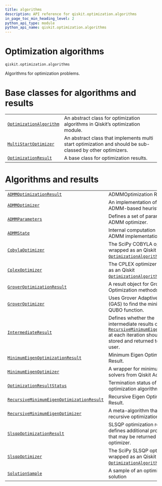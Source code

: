 ```yaml
---
title: algorithms
description: API reference for qiskit.optimization.algorithms
in_page_toc_min_heading_level: 2
python_api_type: module
python_api_name: qiskit.optimization.algorithms
---
```


<span id="module-qiskit.optimization.algorithms" />

<span id="qiskit-optimization-algorithms" />

# Optimization algorithms

<span id="module-qiskit.optimization.algorithms" />

`qiskit.optimization.algorithms`

Algorithms for optimization problems.

# Base classes for algorithms and results

|                                                                                                                                        |                                                                                                           |
| -------------------------------------------------------------------------------------------------------------------------------------- | --------------------------------------------------------------------------------------------------------- |
| [`OptimizationAlgorithm`](qiskit.optimization.algorithms.OptimizationAlgorithm "qiskit.optimization.algorithms.OptimizationAlgorithm") | An abstract class for optimization algorithms in Qiskit’s optimization module.                            |
| [`MultiStartOptimizer`](qiskit.optimization.algorithms.MultiStartOptimizer "qiskit.optimization.algorithms.MultiStartOptimizer")       | An abstract class that implements multi start optimization and should be sub-classed by other optimizers. |
| [`OptimizationResult`](qiskit.optimization.algorithms.OptimizationResult "qiskit.optimization.algorithms.OptimizationResult")          | A base class for optimization results.                                                                    |

# Algorithms and results

|                                                                                                                                                                                              |                                                                                                                                                                                                                                                                                |
| -------------------------------------------------------------------------------------------------------------------------------------------------------------------------------------------- | ------------------------------------------------------------------------------------------------------------------------------------------------------------------------------------------------------------------------------------------------------------------------------ |
| [`ADMMOptimizationResult`](qiskit.optimization.algorithms.ADMMOptimizationResult "qiskit.optimization.algorithms.ADMMOptimizationResult")                                                    | ADMMOptimization Result.                                                                                                                                                                                                                                                       |
| [`ADMMOptimizer`](qiskit.optimization.algorithms.ADMMOptimizer "qiskit.optimization.algorithms.ADMMOptimizer")                                                                               | An implementation of the ADMM-based heuristic.                                                                                                                                                                                                                                 |
| [`ADMMParameters`](qiskit.optimization.algorithms.ADMMParameters "qiskit.optimization.algorithms.ADMMParameters")                                                                            | Defines a set of parameters for ADMM optimizer.                                                                                                                                                                                                                                |
| [`ADMMState`](qiskit.optimization.algorithms.ADMMState "qiskit.optimization.algorithms.ADMMState")                                                                                           | Internal computation state of the ADMM implementation.                                                                                                                                                                                                                         |
| [`CobylaOptimizer`](qiskit.optimization.algorithms.CobylaOptimizer "qiskit.optimization.algorithms.CobylaOptimizer")                                                                         | The SciPy COBYLA optimizer wrapped as an Qiskit [`OptimizationAlgorithm`](qiskit.optimization.algorithms.OptimizationAlgorithm "qiskit.optimization.algorithms.OptimizationAlgorithm").                                                                                        |
| [`CplexOptimizer`](qiskit.optimization.algorithms.CplexOptimizer "qiskit.optimization.algorithms.CplexOptimizer")                                                                            | The CPLEX optimizer wrapped as an Qiskit [`OptimizationAlgorithm`](qiskit.optimization.algorithms.OptimizationAlgorithm "qiskit.optimization.algorithms.OptimizationAlgorithm").                                                                                               |
| [`GroverOptimizationResult`](qiskit.optimization.algorithms.GroverOptimizationResult "qiskit.optimization.algorithms.GroverOptimizationResult")                                              | A result object for Grover Optimization methods.                                                                                                                                                                                                                               |
| [`GroverOptimizer`](qiskit.optimization.algorithms.GroverOptimizer "qiskit.optimization.algorithms.GroverOptimizer")                                                                         | Uses Grover Adaptive Search (GAS) to find the minimum of a QUBO function.                                                                                                                                                                                                      |
| [`IntermediateResult`](qiskit.optimization.algorithms.IntermediateResult "qiskit.optimization.algorithms.IntermediateResult")                                                                | Defines whether the intermediate results of [`RecursiveMinimumEigenOptimizer`](qiskit.optimization.algorithms.RecursiveMinimumEigenOptimizer "qiskit.optimization.algorithms.RecursiveMinimumEigenOptimizer") at each iteration should be stored and returned to the end user. |
| [`MinimumEigenOptimizationResult`](qiskit.optimization.algorithms.MinimumEigenOptimizationResult "qiskit.optimization.algorithms.MinimumEigenOptimizationResult")                            | Minimum Eigen Optimizer Result.                                                                                                                                                                                                                                                |
| [`MinimumEigenOptimizer`](qiskit.optimization.algorithms.MinimumEigenOptimizer "qiskit.optimization.algorithms.MinimumEigenOptimizer")                                                       | A wrapper for minimum eigen solvers from Qiskit Aqua.                                                                                                                                                                                                                          |
| [`OptimizationResultStatus`](qiskit.optimization.algorithms.OptimizationResultStatus "qiskit.optimization.algorithms.OptimizationResultStatus")                                              | Termination status of an optimization algorithm.                                                                                                                                                                                                                               |
| [`RecursiveMinimumEigenOptimizationResult`](qiskit.optimization.algorithms.RecursiveMinimumEigenOptimizationResult "qiskit.optimization.algorithms.RecursiveMinimumEigenOptimizationResult") | Recursive Eigen Optimizer Result.                                                                                                                                                                                                                                              |
| [`RecursiveMinimumEigenOptimizer`](qiskit.optimization.algorithms.RecursiveMinimumEigenOptimizer "qiskit.optimization.algorithms.RecursiveMinimumEigenOptimizer")                            | A meta-algorithm that applies a recursive optimization.                                                                                                                                                                                                                        |
| [`SlsqpOptimizationResult`](qiskit.optimization.algorithms.SlsqpOptimizationResult "qiskit.optimization.algorithms.SlsqpOptimizationResult")                                                 | SLSQP optimization result, defines additional properties that may be returned by the optimizer.                                                                                                                                                                                |
| [`SlsqpOptimizer`](qiskit.optimization.algorithms.SlsqpOptimizer "qiskit.optimization.algorithms.SlsqpOptimizer")                                                                            | The SciPy SLSQP optimizer wrapped as an Qiskit [`OptimizationAlgorithm`](qiskit.optimization.algorithms.OptimizationAlgorithm "qiskit.optimization.algorithms.OptimizationAlgorithm").                                                                                         |
| [`SolutionSample`](qiskit.optimization.algorithms.SolutionSample "qiskit.optimization.algorithms.SolutionSample")                                                                            | A sample of an optimization solution                                                                                                                                                                                                                                           |

